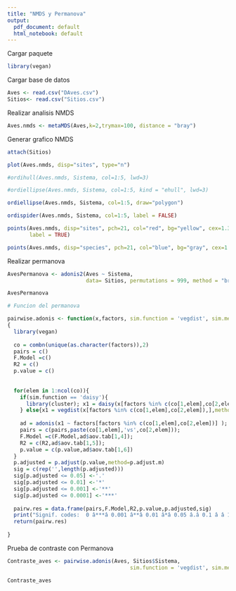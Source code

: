 ---
title: "NMDS y Permanova"
output:
  pdf_document: default
  html_notebook: default
---


Cargar paquete
```{r}
library(vegan)
```

Cargar base de datos
```{r}
Aves <- read.csv("DAves.csv")
Sitios<- read.csv("Sitios.csv")
```

Realizar analisis NMDS
```{r}
Aves.nmds <- metaMDS(Aves,k=2,trymax=100, distance = "bray")
```

Generar grafico NMDS
```{r}
attach(Sitios)

plot(Aves.nmds, disp="sites", type="n")

#ordihull(Aves.nmds, Sistema, col=1:5, lwd=3)

#ordiellipse(Aves.nmds, Sistema, col=1:5, kind = "ehull", lwd=3)

ordiellipse(Aves.nmds, Sistema, col=1:5, draw="polygon")

ordispider(Aves.nmds, Sistema, col=1:5, label = FALSE)

points(Aves.nmds, disp="sites", pch=21, col="red", bg="yellow", cex=1.3, 
       label = TRUE)

points(Aves.nmds, disp="species", pch=21, col="blue", bg="gray", cex=1.3)
```

Realizar permanova
```{r}
AvesPermanova <- adonis2(Aves ~ Sistema, 
                         data= Sitios, permutations = 999, method = "bray")

AvesPermanova

```


```{r}
# Funcion del permanova 

pairwise.adonis <- function(x,factors, sim.function = 'vegdist', sim.method = 'bray', p.adjust.m ='bonferroni')
{
  library(vegan)
  
  co = combn(unique(as.character(factors)),2)
  pairs = c()
  F.Model =c()
  R2 = c()
  p.value = c()
  
  
  for(elem in 1:ncol(co)){
    if(sim.function == 'daisy'){
      library(cluster); x1 = daisy(x[factors %in% c(co[1,elem],co[2,elem]),],metric=sim.method)
    } else{x1 = vegdist(x[factors %in% c(co[1,elem],co[2,elem]),],method=sim.method)}
    
    ad = adonis(x1 ~ factors[factors %in% c(co[1,elem],co[2,elem])] );
    pairs = c(pairs,paste(co[1,elem],'vs',co[2,elem]));
    F.Model =c(F.Model,ad$aov.tab[1,4]);
    R2 = c(R2,ad$aov.tab[1,5]);
    p.value = c(p.value,ad$aov.tab[1,6])
  }
  p.adjusted = p.adjust(p.value,method=p.adjust.m)
  sig = c(rep('',length(p.adjusted)))
  sig[p.adjusted <= 0.05] <-'.'
  sig[p.adjusted <= 0.01] <-'*'
  sig[p.adjusted <= 0.001] <-'**'
  sig[p.adjusted <= 0.0001] <-'***'
  
  pairw.res = data.frame(pairs,F.Model,R2,p.value,p.adjusted,sig)
  print("Signif. codes:  0 â***â 0.001 â**â 0.01 â*â 0.05 â.â 0.1 â â 1")
  return(pairw.res)
  
} 

```

Prueba de contraste con Permanova
```{r}
Contraste_aves <- pairwise.adonis(Aves, Sitios$Sistema, 
                                       sim.function = 'vegdist', sim.method = 'bray', p.adjust.m = 'bonferroni')

Contraste_aves
```

